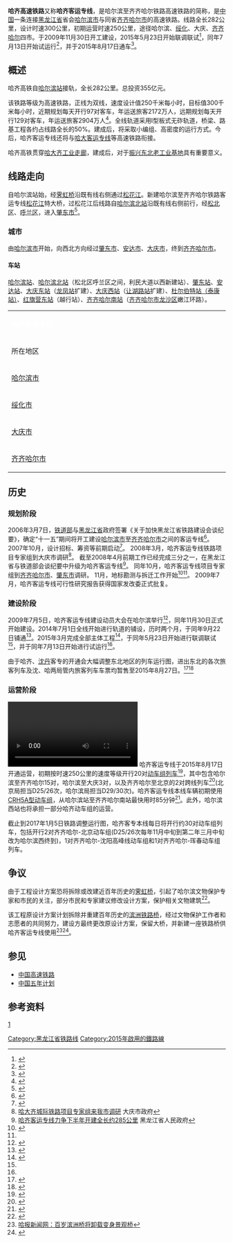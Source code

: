 {{Update|time=2021-08-07T03:19:26+00:00}}
{{Infobox rail system-route
|rail_name= 哈齐高速铁路
|box_width=
|other_name=哈齐客运专线
|name_bgcolor=
|banner_color=blue
|sec_banner_color=
|third_banner_color=
|logo_filename=
|image_width= 250px
|logo_bgcolor=
|logo_note=
|image=[[File:哈齐高铁动车.jpg|270px]]
|imagesize=
|caption=CRH5A型列车经过大庆儿童公园跨线桥（2021年4月）
|system_map=
|mapimage_width=
|map_bgcolor=
|locale= {{PRC}}
|service_type= [[高速铁路|高速铁路]]
|network=
|start=
|begin_operation=2015年8月17日
|end_operation=
|operation_note=
|system_length= 282公里
|length_in_operation=
|total_length=
|line_title= 线路
|lines= 2（[[双线铁路|复线铁路]]）
|stations=9个
|route_title=
|main_route=
|secondary_route=
|branch_route=
|standard= [[客运专线|客运专线]]
|main_stations= [[哈尔滨站|哈尔滨]]、[[大庆西站|大庆西]]、[[齐齐哈尔南站|齐齐哈尔南]]
|ridership=
|fleet_size=
|max_speed= 250 km/h
|track_gauge= 1435毫米（[[标准轨|标准轨]]）
|min_radius= 
|max_grade= 
|distance_between_mainlines= 
|block_signal= [[自动闭塞|自动闭塞]]
|engine= 
|depot=
|operator=[[哈尔滨局集团|哈尔滨局集团]]
|franchise=
|status=运营中
|hq=
|key_person=
|website=
|route_map={{哈齐高速铁路RDT}}
}}

'''哈齐高速铁路'''又称'''哈齐客运专线'''，是哈尔滨至齐齐哈尔铁路高速铁路的简称，是[[中国|中国]]一条连接[[黑龙江省|黑龙江省]]省会[[哈尔滨市|哈尔滨市]]与同省[[齐齐哈尔市|齐齐哈尔市]]的高速铁路。线路全长282公里，设计时速300公里，初期运营时速250公里，途径哈尔滨、[[绥化|绥化]]、大庆、[[齐齐哈尔|齐齐哈尔]]四市。于2009年11月30日开工建设，2015年5月23日开始联调联试<ref name="cnr20150524">{{cite news|url=http://china.cnr.cn/ygxw/20150524/t20150524_518622400.shtml|title=中国最北高寒高铁哈齐客运专线开始联调 预计8月通车|publisher=央广网|accessdate=2015-07-13|archive-date=2016-03-07|archive-url=https://web.archive.org/web/20160307004153/http://china.cnr.cn/ygxw/20150524/t20150524_518622400.shtml|dead-url=no}}</ref>，同年7月13日开始试运行<ref name="xinhuanet20150713">{{cite news|url=http://news.xinhuanet.com/fortune/2015-07/13/c_1115902865.htm|title=中国最北高铁哈齐客专试运行 可适应-40℃严寒|publisher=新华网|accessdate=2015-07-13|archive-date=2015-09-28|archive-url=https://web.archive.org/web/20150928225910/http://news.xinhuanet.com/fortune/2015-07/13/c_1115902865.htm|dead-url=no}}</ref>，并于2015年8月17日通车<ref>{{cite news|url=http://news.163.com/15/0816/01/B13PJ7DD00014AEE.html|title=我国最北高铁哈齐客专17日正式通车 首张车票今日售出|publisher=网易新闻|access-date=2015-08-16|archive-url=https://web.archive.org/web/20160201213104/http://news.163.com/15/0816/01/B13PJ7DD00014AEE.html|archive-date=2016-02-01|dead-url=yes}}</ref>。


== 概述 ==
哈齐高铁自[[哈尔滨站|哈尔滨站]]接轨，全长282公里。总投资355亿元。

该铁路等级为高速铁路，正线为双线，速度设计值250千米每小时，目标值300千米每小时，近期规划每天开行97对客车，年运送旅客2172万人，远期规划每天开行129对客车，年运送旅客2904万人<ref>{{cite web |url=http://suihua.dbw.cn/system/2010/11/22/052840725.shtml |title=2012年年底乘火车哈尔滨至大庆只需40分钟 |accessdate=2010-11-22 |archive-url=https://web.archive.org/web/20120225200337/http://suihua.dbw.cn/system/2010/11/22/052840725.shtml |archive-date=2012-02-25 |dead-url=yes }}</ref>。全线轨道采用I型板式无砟轨道，桥梁、路基工程各约占线路全长的50%。建成后，将采取小编组、高密度的运行方式。今后，哈齐客运专线还将与[[哈大客运专线|哈大客运专线]]等高速铁路衔接。

哈齐高铁贯穿[[哈大齐工业走廊|哈大齐工业走廊]]，建成后，对于[[振兴东北老工业基地|振兴东北老工业基地]]具有重要意义。

== 线路走向 ==
自哈尔滨站始，经[[霁虹桥|霁虹桥]]沿既有线右侧通过[[松花江|松花江]]。新建哈尔滨至齐齐哈尔铁路客运专线[[松花江|松花江]]特大桥，过松花江后线路自[[哈尔滨北站|哈尔滨北站]]沿既有线右侧前行，经[[松北区|松北区]]、[[呼兰区|呼兰区]]，进入[[肇东市|肇东市]]<ref name="chaiqian">{{Cite web |url=http://harbin.big5.northeast.cn/system/2008/11/21/051611539.shtml |title=昨日哈齊鐵路客運專線征地拆遷工作啟動 |accessdate=2009-07-08 |archive-date=2014-11-10 |archive-url=https://archive.is/20141110025236/http://harbin.big5.northeast.cn/system/2008/11/21/051611539.shtml |dead-url=yes }}</ref>。

=== 城市 ===
由[[哈尔滨市|哈尔滨市]]开始，向西北方向经过[[肇东市|肇东市]]、[[安达市|安达市]]、[[大庆市|大庆市]]，终到[[齐齐哈尔市|齐齐哈尔市]]。

==== 车站 ====
[[哈尔滨站|哈尔滨站]]、[[哈尔滨北站|哈尔滨北站]]（松北区呼兰区之间，利民大道以西新建站）、[[肇东站|肇东站]]、[[安达站_(黑龙江省)|安达站]]、[[大庆东站|大庆东站]]（[[龙凤站|龙凤站]]扩建）、[[大庆西站|大庆西站]]（[[让湖路站|让湖路站]]扩建）、[[泰康站|杜尔伯特站（泰康站）]]、[[红旗营东站|红旗营东站]]（越行站）、[[齐齐哈尔南站|齐齐哈尔南站]]（[[齐齐哈尔市|齐齐哈尔市]][[龙沙区|龙沙区]]嫩江环路）。

{| align=center border=1 cellspacing=0 width=100% class="wikitable" style="margin-left:auto; margin-right:auto;"
|- align=center bgcolor=#0033c9
| colspan = 8 | <font color=white>'''哈齐客运专线'''</font>
|- align=center
! colspan=2 width=16% |  所在地区
! width=10% | 车站
! width=15% | 哈尔滨站起计里程<br>（公里）
! width=17% | 连接铁路
! width=19% | [[城市轨道交通系统|城市轨道交通]]转乘路线
! width=15% | 规模
! 备注
|- align=center
| rowspan=2 | [[哈尔滨市|哈尔滨市]]
| [[南岗区|南岗区]]
| [[哈尔滨站|哈尔滨站]]
| 0
|[[哈大客运专线|哈大客运专线]]<br />[[京哈铁路|京哈铁路]]<br />[[滨洲铁路|滨洲铁路]]<br />[[滨绥铁路|滨绥铁路]]<br />[[拉滨铁路|拉滨铁路]]<br />[[滨北铁路|滨北铁路]]<br />[[哈牡客运专线|哈牡客运专线]]<br/>[[哈佳铁路|哈佳铁路]]
|[[哈尔滨地铁2号线|哈尔滨地铁2号线]]<br />哈尔滨地铁6号线（规划中）
|8台16线
|[[特等站_(中国大陆)|特等站]]
|- align=center
| [[呼兰区|呼兰区]]
| [[哈尔滨北站|哈尔滨北站]]
|13
|[[滨洲铁路|滨洲铁路]]
|[[哈尔滨地铁2号线|哈尔滨地铁2号线]]
|4台10线<br/>
|[[一等站_(中国大陆)|一等站]]
|- align=center
| rowspan=2 | [[绥化市|绥化市]]
| [[肇东市|肇东市]]
| [[肇东站|肇东站]]
|62
| [[滨洲铁路|滨洲铁路]]
|
|3台9线
|[[二等站_(中国大陆)|二等站]]
|- align=center
| [[安达市|安达市]]
| [[安达站_(黑龙江省)|安达站]]
|127
| [[滨洲铁路|滨洲铁路]]
|
|2台5线
|[[二等站_(中国大陆)|二等站]]
|- align=center
| rowspan=3 | [[大庆市|大庆市]]
| [[龙凤区|龙凤区]]
| [[大庆东站|大庆东站]]
|148
| [[滨洲铁路|滨洲铁路]]
|
|3台8线
|[[一等站_(中国大陆)|一等站]]
|- align=center
| [[让胡路区|让胡路区]]
| [[大庆西站|大庆西站]]
|170
| [[滨洲铁路|滨洲铁路]]<br />[[通让铁路|通让铁路]]
|
|5台13线
|[[一等站_(中国大陆)|一等站]]
|- align=center
| [[杜尔伯特蒙古族自治县|杜尔伯特蒙古族自治县]]
| [[杜尔伯特站|杜尔伯特站]]<ref>{{Cite web|url=http://www.12306.cn/mormhweb/zxdt_ggxx/201803/t20180319_12103.html|title=中国铁路哈尔滨局集团有限公司关于泰康站更名的公告|accessdate=2018-05-31|author=|date=|work=www.12306.cn|publisher=|archive-date=2018-05-26|archive-url=https://web.archive.org/web/20180526153738/http://www.12306.cn/mormhweb/zxdt_ggxx/201803/t20180319_12103.html|dead-url=no}}</ref>
|212
|[[滨洲铁路|滨洲铁路]]
|
|3台10线
|[[二等站_(中国大陆)|二等站]]
|- align=center
| rowspan=2 | [[齐齐哈尔市|齐齐哈尔市]]
| [[昂昂溪区|昂昂溪区]]
| [[红旗营东站|红旗营东站]]
|255
|
|
|
|[[越行站|越行站]]
|- align=center
| [[龙沙区|龙沙区]]
| [[齐齐哈尔南站|齐齐哈尔南站]]
|282
| [[平齐铁路|平齐铁路]]
|
|12台14线
|[[一等站_(中国大陆)|一等站]]
|}

== 历史 ==
=== 规划阶段 ===
2006年3月7日，[[中华人民共和国铁道部|铁道部]]与[[黑龙江省|黑龙江省]]政府签署《关于加快黑龙江省铁路建设会谈纪要》，确定“十一五”期间将开工建设[[哈尔滨市|哈尔滨市]]至[[齐齐哈尔市|齐齐哈尔市]]之间的客运专线<ref>{{Cite web |url=http://chinaneast.xinhuanet.com/2006-04/18/content_6778522.htm |title=黑龙江与铁道部签署加快十一五铁路建设的会谈纪要 |accessdate=2008-04-25 |archive-date=2012-02-16 |archive-url=https://web.archive.org/web/20120216151438/http://chinaneast.xinhuanet.com/2006-04/18/content_6778522.htm |dead-url=yes }}</ref>。
2007年10月，设计招标、筹资等前期启动<ref>{{Cite web |url=http://harbin.northeast.cn/system/2007/10/18/051016739.shtml |title=哈大齐工业走廊铁路工程前期工作现已启动 |accessdate=2008-04-25 |archive-date=2008-10-03 |archive-url=https://web.archive.org/web/20081003031156/http://harbin.northeast.cn/system/2007/10/18/051016739.shtml |dead-url=yes }}</ref>。
2008年3月，哈齐客运专线铁路项目专家组到大庆市调研<ref>[http://www.daqing.gov.cn/daqinggov/73470466479620096/20080331/321971.shtml 哈大齐城际铁路项目专家组来我市调研]{{dead link|date=2017年12月 |bot=InternetArchiveBot |fix-attempted=yes }} 大庆市政府</ref>。
截至2008年4月前期工作已经完成三分之一，在黑龙江省与铁道部会谈纪要中升级为哈齐客运专线<ref>[http://www.hlj.gov.cn/zwgk/ztxx/lgyjd/jsdt/200804/t20080416_109286.htm 哈齐客运专线力争下半年开建全长约285公里]{{dead link|date=2017年12月 |bot=InternetArchiveBot |fix-attempted=yes }} 黑龙江省人民政府</ref>。
同年10月，哈齐客运专线项目专家组到[[齐齐哈尔市|齐齐哈尔市]]、[[肇东市|肇东市]]调研。
11月，地标勘测与拆迁工作开始<ref>{{Cite web |url=http://chinaneast.xinhuanet.com/dbtk/2008-11/03/content_14808540.htm |title=哈齐铁路专线开始勘测路标 |accessdate=2009-07-08 |archive-date=2015-07-13 |archive-url=https://web.archive.org/web/20150713220112/http://chinaneast.xinhuanet.com/dbtk/2008-11/03/content_14808540.htm |dead-url=yes }}</ref><ref name="chaiqian" />。
2009年7月，哈齐客运专线可行性研究报告获得国家发改委正式批复。

=== 建设阶段 ===
2009年7月5日，哈齐客运专线建设动员大会在哈尔滨举行<ref>{{cite news|url=http://www.gov.cn/gzdt/2009-07/06/content_1358340.htm|title=哈尔滨至齐齐哈尔铁路客运专线暨哈西站建设开工|publisher=中国政府网|accessdate=2015-07-13|archive-date=2019-07-30|archive-url=https://web.archive.org/web/20190730003412/http://www.gov.cn/gzdt/2009-07/06/content_1358340.htm|dead-url=no}}</ref>，同年11月30日正式开始建设。2014年7月1日全线开始进行轨道的铺设，历时两个月，于同年9月22日铺通<ref>{{cite news|url=http://www.chinanews.com/cj/2014/09-22/6617751.shtml|title=世界首条中温带高寒高铁哈齐客运专线铺轨完成|publisher=中国新闻网|accessdate=2015-07-13|archive-date=2019-07-28|archive-url=https://web.archive.org/web/20190728212535/http://www.chinanews.com/cj/2014/09-22/6617751.shtml|dead-url=no}}</ref>。2015年3月完成全部主体工程<ref>{{cite news|url=http://www.dqdaily.com/news/2015-03/19/content_2601005.htm|title=哈齐客运专线主体完工 大庆人今夏可在家门口坐高铁|publisher=大庆网|deadurl=yes|archiveurl=https://web.archive.org/web/20160304190440/http://www.dqdaily.com/news/2015-03/19/content_2601005.htm|archivedate=2016-03-04|accessdate=2015-07-13}}</ref>，于同年5月23日开始进行联调联试<ref name="cnr20150524"/>，并于同年7月13日开始进行试运行<ref name="xinhuanet20150713"/>。

由于哈齐、[[沈丹客运专线|沈丹]]客专的开通会大幅调整东北地区的列车运行图，进出东北的各次旅客列车及沈、哈两局管内旅客列车车票均暂售至2015年8月27日。<ref>{{cite news|url=http://enews.xwh.cn/shtml/xwhb/20150709/188693.shtml|title=沈阳铁路局暂停预售8月28日以后的火车票|publisher=[[新文化报|新文化报]]|date=2015-07-09|accessdate=2015-07-24}}{{dead link|date=2017年12月 |bot=InternetArchiveBot |fix-attempted=yes }}</ref><ref>{{cite news|url=http://henan.china.com.cn/latest/2015/0717/596327.shtml|title=出行动态：部分经停泰康站列车取消 暑期增开多趟列车|publisher=东北网|date=2015-07-17|accessdate=2015-07-24|archive-url=https://web.archive.org/web/20150724071026/http://henan.china.com.cn/latest/2015/0717/596327.shtml|archive-date=2015-07-24|dead-url=yes}}</ref>

=== 运营阶段 ===
[[File:2020年8月18日_中国最北运营高寒高铁开通五周年：为高寒地区高铁建设积累宝贵经验.webm|2020年8月18日 中国最北运营高寒高铁开通五周年：为高寒地区高铁建设积累宝贵经验]]
哈齐客运专线于2015年8月17日开通运营，初期按时速250公里的速度等级开行20对[[普通动车组列车|动车组列车]]<ref>{{cite news|url=http://www.chinanews.com/cj/2015/08-17/7471476.shtml|title=中国最北高铁哈齐高铁正式运营通车|publisher=中国新闻网|accessdate=2015-08-18|archive-date=2019-07-24|archive-url=https://web.archive.org/web/20190724185523/http://www.chinanews.com/cj/2015/08-17/7471476.shtml|dead-url=no}}</ref>，其中包含哈尔滨至齐齐哈尔15对，哈尔滨至大庆3对，以及齐齐哈尔至北京的2对跨线列车<ref>{{cite news|url=http://hlj.ifeng.com/news/detail_2015_08/17/4237436_0.shtml|title=哈齐高铁今日开通运营 首趟车票售罄|publisher=凤凰网|accessdate=2015-08-18|archive-date=2019-07-24|archive-url=https://web.archive.org/web/20190724235140/http://hlj.ifeng.com/news/detail_2015_08/17/4237436_0.shtml|dead-url=no}}</ref>(北京局担当D25/26次，哈尔滨局担当D29/30次)。哈齐客运专线本线车辆初期使用[[和谐号CRH5型电力动车组|CRH5A型动车组]]，从哈尔滨站至齐齐哈尔南站最快用时85分钟<ref>{{cite news|url=http://m.news.cntv.cn/2015/08/17/ARTI1439765093475454.shtml|title=哈齐高铁今日将开通运营 设计时速250公里|publisher=央视网|accessdate=2015-08-18|archive-date=2019-07-27|archive-url=https://web.archive.org/web/20190727055705/http://m.news.cntv.cn/2015/08/17/ARTI1439765093475454.shtml|dead-url=no}}</ref>。此外，哈尔滨西站也将承担一部分哈齐动车组的运营。

截止到2017年1月5日铁路调整运行图，哈齐客专本线每日将开行约30对动车组列车，包括开行2对齐齐哈尔-北京动车组(D25/26次每年11月中旬到第二年三月中旬改为哈尔滨西终到)，1对齐齐哈尔-沈阳高峰线动车组和1对齐齐哈尔-珲春动车组列车。

== 争议 ==
由于工程设计方案恐将拆除或改建近百年历史的[[霁虹桥|霁虹桥]]，引起了哈尔滨文物保护专家和市民的关注，部分市民和专家建议修改设计方案，保护相关文物建筑<ref>{{Cite web |url=http://special.dbw.cn/system/2009/07/04/051993654.shtml |title=东北网：霁虹桥是否应该拆？ |accessdate=2009-07-09 |archive-date=2016-03-04 |archive-url=https://web.archive.org/web/20160304044345/http://special.dbw.cn/system/2009/07/04/051993654.shtml |dead-url=no }}</ref>。

该工程原设计方案计划拆除并重建百年历史的[[滨洲铁路桥|滨洲铁路桥]]，经过文物保护工作者和志愿者的共同努力，建设方最终更改原设计方案，保留大桥，并新建一座铁路桥供哈齐客运专线使用<ref>[http://www.harbinnews.com/201001/20100114/20100114FBFD4F8C7CE5921BDDCB5911E2543C44.html 哈报新闻网：百岁滨洲桥将卸载变身景观桥]{{dead link|date=2017年12月 |bot=InternetArchiveBot |fix-attempted=yes }}</ref><ref>{{Cite web |url=http://imharbin.com/367 |title=大话哈尔滨：永远的滨洲铁路桥 |accessdate=2010-03-15 |archive-date=2010-03-10 |archive-url=https://web.archive.org/web/20100310104459/http://imharbin.com/367 |dead-url=yes }}</ref>。

== 参见 ==
*[[中国高速铁路|中国高速铁路]]
*[[中国五年计划|中国五年计划]]

== 参考资料 ==
[https://www.12306.cn/mormhweb/zxdt_news/201911/t20191128_26809.html]{{Wayback|url=https://www.12306.cn/mormhweb/zxdt_news/201911/t20191128_26809.html |date=20191129063151 }}{{reflist}}

{{哈齐客运专线|nocat}}
{{中国高速铁路|250}}
{{中国铁路}}
[[Category:黑龙江省铁路线|Category:黑龙江省铁路线]]
[[Category:2015年啟用的鐵路線|Category:2015年啟用的鐵路線]]